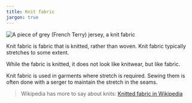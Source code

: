 ```yaml
---
title: Knit fabric
jargon: true
---
```


![A piece of grey (French Terry) jersey, a knit fabric](fabric.jpg)

Knit fabric is fabric that is knitted, rather than woven. Knit fabric typically stretches to some extent.

While the fabric is knitted, it does not look like knitwear, but like fabric.

Knit fabric is used in garments where stretch is required. Sewing them is often done with a serger to maintain the stretch in the seams.

> Wikipedia has more to say about knits: [Knitted fabric in Wikipedia](http://en.wikipedia.org/wiki/Knitted_fabric)
